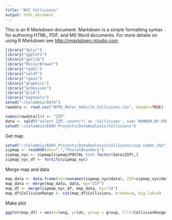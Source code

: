 ```yaml
---
title: "NYC Collisions"
output: html_document
---
```


This is an R Markdown document. Markdown is a simple formatting syntax for authoring HTML, PDF, and MS Word documents. For more details on using R Markdown see <http://rmarkdown.rstudio.com>.

```r
library("dplyr")
library("ggplot2")
library("gpclib")
library("RColorBrewer")
library("rgdal")
library("sqldf")
library("rgeos")
library("graphics")
library("grDevices")
library("grid")
library("maptools")
setwd("~/Columbia/DATA")
rawdata <- read.csv("NYPD_Motor_Vehicle_Collisions.csv", header=TRUE)

names(rawdata)[4] <- "ZIP"
data <- sqldf("select ZIP, count(*) as 'Collisions', sum(`NUMBER.OF.PERSONS.KILLED`) as 'Fatalities' from rawdata group by ZIP")
setwd("~/Columbia/EDAV_Projects/DataAnalysis/Collisions")
```

Get map  

```r
setwd("~/Columbia/EDAV_Projects/DataAnalysis/Collisions/zip_codes_shp")
zipmap <- readOGR(dsn=".","PostalBoundary")
zipmap_nyc <- zipmap[zipmap$POSTAL %in% factor(data$ZIP),]
zipmap_nyc_df <- fortify(zipmap_nyc)
```

Merge map and data

```r
map_data <- data.frame(id=rownames(zipmap_nyc@data), ZIP=zipmap_nyc@data$POSTAL)
map_data <- merge(map_data, data, by="ZIP")
map_df <- merge(zipmap_nyc_df, map_data, by="id")
map_df$CollisionRange <- cut(map_df$Collisions, breaks=4, dig.lab=4)
```

Make plot

```r
ggplot(map_df) + aes(x=long, y=lat, group = group, fill=CollisionRange) + geom_polygon() + geom_path(color="white") + coord_equal() + scale_fill_brewer("Manhattan Collisions") + theme(axis.ticks = element_blank(), axis.text.x = element_blank(), axis.text.y = element_blank())
```